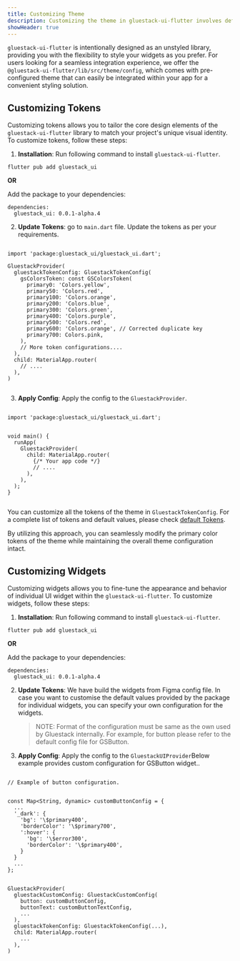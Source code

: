 ```yaml
---
title: Customizing Theme
description: Customizing the theme in gluestack-ui-flutter involves defining a theme configuration and applying it using GluestackProvider, enabling you to style your application's visual elements according to your design preferences.
showHeader: true
---
```



<Meta title="Theme Configuration/Customizing Theme" />

`gluestack-ui-flutter` is intentionally designed as an unstyled library, providing you with the flexibility to style your widgets as you prefer. For users looking for a seamless integration experience, we offer the `@gluestack-ui-flutter/lib/src/theme/config`, which comes with pre-configured theme that can easily be integrated within your app for a convenient styling solution.

## Customizing Tokens

Customizing tokens allows you to tailor the core design elements of the `gluestack-ui-flutter` library to match your project's unique visual identity. To customize tokens, follow these steps:

1. **Installation**: Run following command to install `gluestack-ui-flutter`.

```
flutter pub add gluestack_ui
```

**OR**

Add the package to your dependencies:

```
dependencies:
  gluestack_ui: 0.0.1-alpha.4

```

2. **Update Tokens**: go to `main.dart` file. Update the tokens as per your requirements.

```

import 'package:gluestack_ui/gluestack_ui.dart';

GluestackProvider(
  gluestackTokenConfig: GluestackTokenConfig(
    gsColorsToken: const GSColorsToken(
      primary0: 'Colors.yellow',
      primary50: 'Colors.red',
      primary100: 'Colors.orange',
      primary200: 'Colors.blue',
      primary300: 'Colors.green',
      primary400: 'Colors.purple',
      primary500: 'Colors.red',
      primary600: 'Colors.orange', // Corrected duplicate key
      primary700: Colors.pink,
    ),
    // More token configurations....
  ),
  child: MaterialApp.router(
    // ....
  ),
)


```

3. **Apply Config**: Apply the config to the `GluestackProvider`.

```

import 'package:gluestack_ui/gluestack_ui.dart';


void main() {
  runApp(
    GluestackProvider(
      child: MaterialApp.router(
        {/* Your app code */}
        // ....
      ),
    ),
  );
}


```

You can customize all the tokens of the theme in `GluestackTokenConfig`. For a complete list of tokens and default values, please check [default Tokens](https://github.com/gluestack/gluestack-ui-flutter/tree/main/lib/src/token).

By utilizing this approach, you can seamlessly modify the primary color tokens of the theme while maintaining the overall theme configuration intact.

## Customizing Widgets

Customizing widgets allows you to fine-tune the appearance and behavior of individual UI widget within the `gluestack-ui-flutter`. To customize widgets, follow these steps:

1. **Installation**: Run following command to install `gluestack-ui-flutter`.

```
flutter pub add gluestack_ui
```

**OR**

Add the package to your dependencies:

```
dependencies:
  gluestack_ui: 0.0.1-alpha.4

```

2. **Update Tokens**: We have build the widgets from Figma config file. In case you want to customise the default values provided by the package for individual widgets, you can specify your own configuration for the widgets.

   > NOTE: Format of the configuration must be same as the own used by Gluestack internally. For example, for button please refer to the default config file for GSButton.

3. **Apply Config**: Apply the config to the `GluestackUIProvider`Below example provides custom configuration for GSButton widget..

```

// Example of button configuration.


const Map<String, dynamic> customButtonConfig = {
  ...
  '_dark': {
    'bg': '\$primary400',
    'borderColor': '\$primary700',
    ':hover': {
      'bg': '\$error300',
      'borderColor': '\$primary400',
    }
  }
  ...
};


GluestackProvider(
  gluestackCustomConfig: GluestackCustomConfig(
    button: customButtonConfig,
    buttonText: customButtonTextConfig,
    ...
  ),
  gluestackTokenConfig: GluestackTokenConfig(...),
  child: MaterialApp.router(
    ...
  ),
)


```
